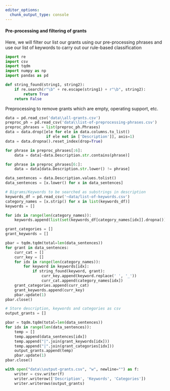 ```yaml
---
editor_options: 
  chunk_output_type: console
---
```


#### Pre-processing and filtering of grants

Here, we will filter our list our grants using our pre-processing phrases and use our list of keywords to carry out our rule-based classification
```python
import re
import csv
import tqdm
import numpy as np
import pandas as pd

def string_found(string1, string2):
    if re.search(r"\b" + re.escape(string1) + r"\b", string2):
        return True
    return False
```

Preprocessing to remove grants which are empty, operating support, etc.
```python
data = pd.read_csv('data\\all-grants.csv')
preproc_ph = pd.read_csv('data\\list-of-preprocessing-phrases.csv')
preproc_phrases = list(preproc_ph.Phrases)
data = data.drop([ele for ele in data.columns.to_list()
                  if ele not in ['Description']], axis=1)
data = data.dropna().reset_index(drop=True)

for phrase in preproc_phrases[:6]:
    data = data[~data.Description.str.contains(phrase)]

for phrase in preproc_phrases[6:]:
    data = data[data.Description.str.lower() != phrase]

data_sentences = data.Description.values.tolist()
data_sentences = [x.lower() for x in data_sentences]

# Bigrams/Keywords to be searched as substrings in description
keywords_df = pd.read_csv('~data/list-of-keywords.csv')
category_names = [x.strip() for x in list(keywords_df)]
keywords = []

for idx in range(len(category_names)):
    keywords.append(list(set(keywords_df[category_names[idx]].dropna())))

grant_categories = []
grant_keywords = []

pbar = tqdm.tqdm(total=len(data_sentences))
for grant in data_sentences:
    curr_cat = []
    curr_key = []
    for idx in range(len(category_names)):
        for keyword in keywords[idx]:
            if string_found(keyword, grant):
                curr_key.append(keyword.replace(' ', '_'))
                curr_cat.append(category_names[idx])
    grant_categories.append(curr_cat)
    grant_keywords.append(curr_key)
    pbar.update(1)
pbar.close()

# Store description, keywords and categories as csv
output_grants = []

pbar = tqdm.tqdm(total=len(data_sentences))
for idx in range(len(data_sentences)):
    temp = []
    temp.append(data_sentences[idx])
    temp.append("|".join(grant_keywords[idx]))
    temp.append("|".join(grant_categories[idx]))
    output_grants.append(temp)
    pbar.update(1)
pbar.close()

with open("data\\output-grants.csv", "w", newline="") as f:
    writer = csv.writer(f)
    writer.writerow(['Description', 'Keywords', 'Categories'])
    writer.writerows(output_grants)
```
